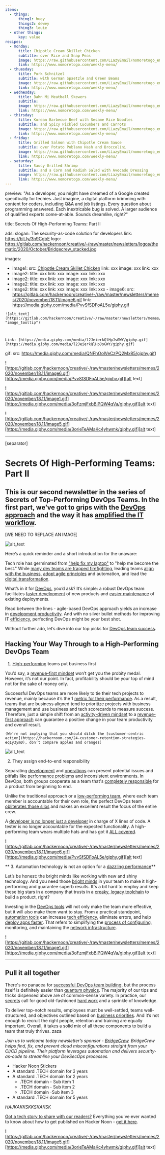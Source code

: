```yaml
---
items:
  - things:
      thing1: huey
      things2: dewey
      thing3: louie
  - other things:
      key: value
recipes:
  - monday:
      title: Chipotle Cream Skillet Chicken
      subtitle: over Rice and Snap Peas
      image: https://raw.githubusercontent.com/LLazyEmail/nomoretogo_email_template/main/data/images/recipe1.jpeg
      link: https://www.nomoretogo.com/weekly-menu/
  - thuesday:
      title: Pork Schnitzel
      subtitle: with German Spaetzle and Green Beans
      image: https://raw.githubusercontent.com/LLazyEmail/nomoretogo_email_template/main/data/images/recipe2.jpeg
      link: https://www.nomoretogo.com/weekly-menu/
  - wednesday:
      title: Bahn Mi Meatball Skewers
      subtitle: 
      image: https://raw.githubusercontent.com/LLazyEmail/nomoretogo_email_template/main/data/images/recipe3.jpeg
      link: https://www.nomoretogo.com/weekly-menu/
  - thirsday:
      title: Korean Barbecue Beef with Sesame Rice Noodles
      subtitle: and Spicy Pickled Cucumbers and Carrots
      image: https://raw.githubusercontent.com/LLazyEmail/nomoretogo_email_template/main/data/images/recipe4.jpeg
      link: https://www.nomoretogo.com/weekly-menu/
  - friday:
      title: Grilled Salmon with Chipotle Cream Sauce
      subtitle: over Potato Poblano Hash and Broccolini
      image: https://raw.githubusercontent.com/LLazyEmail/nomoretogo_email_template/main/data/images/recipe5.jpeg
      link: https://www.nomoretogo.com/weekly-menu/
  - saturday:
      title: Saucy Grilled Shrimp   
      subtitle: and a Corn and Radish Salad with Avocado Dressing
      image: https://raw.githubusercontent.com/LLazyEmail/nomoretogo_email_template/main/data/images/recipe6.jpeg
      link: https://www.nomoretogo.com/weekly-menu/
---
```



preview: "As a developer, you might have dreamed of a Google created specifically for techies. Just imagine, a digital platform brimming with content for coders, including Q&A and job listings. Every question about programming answered. Each inextricable bug is solved. A larger audience of qualified experts come-at-able. Sounds dreamlike, right?"


title: Secrets Of High-Performing Teams: Part II


ads:
slogan: The security-as-code solution for developers
link: https://bit.ly/3n9CgbE
logo: https://gitlab.com/hackernoon/creative/-/raw/master/newsletters/logos/thematic/2020/October/Bridgecrew_stacked.jpg 


images:
  - image1:
      src: [Chipotle Cream Skillet Chicken](https://gitlab.com/hackernoon/creative/-/raw/master/newsletters/memes/2020/november/18.11/image3.gif)
      link: xxx
      image: xxx
      link: xxx
  - image2:
      title: xxx
      link: xxx
      image: xxx
      link: xxx
  - image2:
      title: xxx
      link: xxx
      image: xxx
      link: xxx
   - image2:
      title: xxx
      link: xxx
      image: xxx
      link: xxx
   - image2:
      title: xxx
      link: xxx
      image: xxx
      link: xxx
    - image6:
      src: https://gitlab.com/hackernoon/creative/-/raw/master/newsletters/memes/2020/november/18.11/image6.gif
      link: https://media.giphy.com/media/PvvSfSDFoAL5e/giphy.gif



    ![alt_text](https://gitlab.com/hackernoon/creative/-/raw/master/newsletters/memes/2020/november/18.11/image4.gif "image_tooltip")



    Link: [https://media.giphy.com/media/l2JeierkQlHpJsGWY/giphy.gif](https://media.giphy.com/media/l2JeierkQlHpJsGWY/giphy.gif) 
    
    



gif: 
    src: https://media.giphy.com/media/QNFhOolVeCzPQ2Mx85/giphy.gif)




    
    
    
    
![https://gitlab.com/hackernoon/creative/-/raw/master/newsletters/memes/2020/november/18.11/image6.gif][https://media.giphy.com/media/PvvSfSDFoAL5e/giphy.gif][alt text]



![https://gitlab.com/hackernoon/creative/-/raw/master/newsletters/memes/2020/november/18.11/image1.gif][https://media.giphy.com/media/3oFzmjFxbBiPQW4qVa/giphy.gif][alt text]




![https://gitlab.com/hackernoon/creative/-/raw/master/newsletters/memes/2020/november/18.11/image5.gif][https://media.giphy.com/media/3orieTeAMaKc4yhwmk/giphy.gif][alt text]

---


<!-- AAAAAAAAAAAA NOW DIE -->


[separator]

# Secrets Of High-Performing Teams: Part II


## This is our second newsletter in the series of Secrets of Top-Performing DevOps Teams. In the first part, we’ve got to grips with the [DevOps approach](https://hackernoon.com/devops-fundamentals-you-ever-wanted-to-know-zt2m3uh6) and the way it has [amplified the IT workflow](https://hackernoon.com/tagged/workflow).



[WE NEED TO REPLACE AN IMAGE]

![alt_text](https://gitlab.com/hackernoon/creative/-/raw/master/newsletters/memes/2020/november/18.11/image3.gif "image_tooltip")


<!-- Link: [https://media.giphy.com/media/QNFhOolVeCzPQ2Mx85/giphy.gif](https://media.giphy.com/media/QNFhOolVeCzPQ2Mx85/giphy.gif)  -->

Here’s a quick reminder and a short introduction for the unaware:

Tech role has germinated from ["help fix my laptop"](https://hackernoon.com/search?query=horror) to "help me become the best." While [many dev teams are trapped firefighting](https://hackernoon.com/tagged/team-productivity), leading teams [align with the business](https://hackernoon.com/tagged/business), [adopt agile principles](https://hackernoon.com/tagged/agile) and automation, and lead the [digital transformation](https://hackernoon.com/tagged/transformation).

What’s in it for [DevOps](https://hackernoon.com/tagged/devops), you’d ask? It’s simple: a robust DevOps team facilitates [faster development](https://hackernoon.com/founders-guide-how-to-outsource-software-development-in-2020-y1473yr7) of new products and [easier maintenance](https://hackernoon.com/3-reasons-why-teams-fail-avx3ta7) of existing deployments. 

Read between the lines - agile-based DevOps approach yields an increase in [development productivity](https://hackernoon.com/4-ways-startups-can-use-tech-and-automation-to-be-more-efficient-j3423w51). And with no silver bullet methods for improving IT [efficiency](https://hackernoon.com/if-formula-1-defined-efficiency-675z3yqd), perfecting DevOps might be your best shot. 

Without further ado, let’s dive into our top picks for [DevOps team success](https://hackernoon.com/devops-as-a-service-or-do-you-really-need-a-devops-team-cc4q32wj).


## Hacking Your Way Through to a High-Performing DevOps Team



1. [High-performing](https://hackernoon.com/3-easy-ways-to-improve-performance-of-your-python-code-dw183uzo) teams put business first

You’d say, a [revenue-first mindset](https://hackernoon.com/five-undervalued-data-points-for-emerging-businesses-5c2w3eun) won’t get you the probity medal. However, it’s not our point. In fact, profitability should be your top of mind not for the sake of money only. 


Successful DevOps teams are more likely to tie their tech projects to revenue, mainly because it’s the 1 [metric for their performance](https://hackernoon.com/the-secret-of-growth-how-to-achieve-dollar1m-arr-in-6-months-vi1832mp). As a result, teams that are business aligned tend to prioritize projects with business management and use business and tech scorecards to measure success. Therefore, just a simple shift from an [activity-driven mindset](https://hackernoon.com/data-that-you-need-is-worth-gold-not-data-that-you-already-have-5c60f9345c6b) to a [revenue-first approach](https://hackernoon.com/4-business-lessons-from-the-failure-of-wework-the-47-billion-dollar-tech-company-3ahi3201) can guarantee a positive change in your team productivity and overall result.


    (We’re not implying that you should ditch the [customer-centric action](https://hackernoon.com/24-customer-retention-strategies-eq1y3ym0), don’t compare apples and oranges)


![alt_text](https://gitlab.com/hackernoon/creative/-/raw/master/newsletters/memes/2020/november/18.11/image4.gif "image_tooltip")



<!--     Link: [https://media.giphy.com/media/l2JeierkQlHpJsGWY/giphy.gif](https://media.giphy.com/media/l2JeierkQlHpJsGWY/giphy.gif)  -->

2. They assign end-to-end responsibility

Separating [development](https://hackernoon.com/ownership-and-responsibility-in-software-development-teams-6wr3n17) and [operations](https://hackernoon.com/0-to-90-bn-in-a-decade-uber-takeaways-for-startups-and-roadblocks-ahead-for-uber-b17c3bee2a3f) can present potential issues and pitfalls like [performance problems](https://hackernoon.com/the-surprise-outcome-of-measuring-our-pull-requests-process-4v683tbw) and inconsistent environments. In DevOps, both groups cooperate as a team that's [completely responsible](https://hackernoon.com/take-responsibility-dont-blame-it-on-the-users-hoz3n2u) for a product from beginning to end. 


Unlike the traditional approach or a [low-performing team](https://hackernoon.com/good-ux-manager-bad-ux-manager-33df51f7367c), where each team member is accountable for their own role, the perfect DevOps team [obliterates those silos](https://hackernoon.com/how-to-prioritize-product-requirements-77d139b4a343) and makes an excellent result the focus of the entire crew.


A [developer is no longer just a developer](https://hackernoon.com/highest-paid-software-developer-c66b9f4cc53e) in charge of X lines of code. A tester is no longer accountable for the expected functionality.  A high-performing team wears multiple hats and has got it [ALL covered](https://hackernoon.com/dont-optimize-things-that-dont-work-yet-957j30qv).


    
![https://gitlab.com/hackernoon/creative/-/raw/master/newsletters/memes/2020/november/18.11/image6.gif][https://media.giphy.com/media/PvvSfSDFoAL5e/giphy.gif][alt text]


** 3. Automation technology is not an option for a [dazzling performance](https://hackernoon.com/my-top-three-priorities-as-a-software-development-manager-cq2x32c1)**

Let’s be honest: the bright minds like working with new and shiny technology. And you need those [bright minds](https://hackernoon.com/software-specifications-define-plan-and-execute-more-effective-projects-p0803tzz) in your team to make it high-performing and guarantee superb results. It's a bit hard to employ and keep these big stars in a company that trusts in a [creaky, legacy toolchain](https://hackernoon.com/devops-principles-culture-vs-tooling-vvac367z) to build a product, right?


Investing in the [DevOps tools](https://hackernoon.com/7-best-devops-security-practices-devsecops-and-its-merits-mr2p3unk) will not only make the team more effective, but it will also make them want to stay. From a practical standpoint, [automation tools](https://hackernoon.com/automating-security-in-devops-top-15-tools-69253w9e) can increase [tech efficiency](https://hackernoon.com/why-devops-is-important-during-the-covid-19-pandemic-6u1i3tul), eliminate errors, and help [deploy apps faster](https://hackernoon.com/the-difference-between-ci-and-cd-in-devops-bc2z3uae). That refers to simplifying the [process of configuring](https://hackernoon.com/how-to-make-a-devops-strategy-pk153uyb), monitoring, and maintaining the [network infrastructure](https://hackernoon.com/ever-wondered-why-we-use-containers-in-devops-l5113wif).


![https://gitlab.com/hackernoon/creative/-/raw/master/newsletters/memes/2020/november/18.11/image1.gif][https://media.giphy.com/media/3oFzmjFxbBiPQW4qVa/giphy.gif][alt text]

-------

## Pull it all together

There's no panacea for [successful DevOps team building](https://hackernoon.com/measuring-devops-metrics-a-how-to-guide-ot113ztl), but the process itself is definitely easier than [quantum physics](https://www.hackernoon.com/how-quantum-dots-technology-driving-advancements-in-lcd-and-oled-display-quality-2e163uxg). The majority of our tips and tricks dispensed above are of common-sense variety. In practice, our [secrets](https://hackernoon.com/are-you-telling-the-story-of-your-software-mc133w92) call for good old-fashioned [hard work](https://hackernoon.com/how-to-approach-strategic-planning-when-the-sky-is-falling-oq5k3yer) and a sprinkle of knowledge.

To deliver top-notch results, employees must be well-settled, teams well-structured, and objectives outlined based on [business priorities](https://hackernoon.com/ceos-survey-on-digital-transformation-in-2017-by-gartner-c2d6e842f86c). And it’s not enough to recruit the right people, retention and training are equally important. Overall, it takes a solid mix of all these components to build a team that truly thrives.
zaza 

_Join us to welcome today newsletter’s sponsor - [BridgeCrew](https://bit.ly/3n9CgbE). BridgeCrew helps find, fix, and prevent cloud misconfigurations straight from your CI/CD pipeline. Their platform leverages automation and delivers security-as-code to streamline your DevSecOps processes._


*   Hacker Noon Stickers
*   A standard .TECH domain for 3 years
*   A standard .TECH domain for 2 years
    *   .TECH domain - Sub item 1
    *   .TECH domain - Sub item 2
    *   .TECH domain -Sub item 3
*   A standard .TECH domain for 5 years

*HAJKAKKSKKSKAKSK*

[Got a tech story to share with our readers?](http://auth.hackernoon.com/) Everything you've ever wanted to know about how to get published on Hacker Noon - [get it here](https://hackernoon.com/how-to-get-published-on-hacker-noon-a-step-by-step-guide-zcp36rz).


![https://gitlab.com/hackernoon/creative/-/raw/master/newsletters/memes/2020/november/18.11/image5.gif][https://media.giphy.com/media/3orieTeAMaKc4yhwmk/giphy.gif][alt text]
